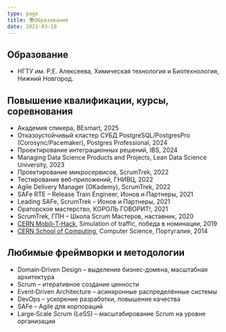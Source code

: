 ```yaml
---
type: page
title: 📚Образование
date: 2021-03-18
---
```


## Образование
- НГТУ им. Р.Е. Алексеева, Химическая технология и Биотехнология, Нижний Новгород.

## Повышение квалификации, курсы, соревнования
- Академия спикера, BEsmart, 2025
- Отказоустойчивый кластер СУБД PostgreSQL/PostgresPro (Corosync/Pacemaker), Postgres Professional, 2024
- Проектирование интеграционных решений, IBS, 2024
- Managing Data Science Products and Projects, Lean Data Science University, 2023
- Проектирование микросервисов, ScrumTrek, 2022
- Тестирование веб‑приложений, ГНИВЦ, 2022
- Agile Delivery Manager (OKademy), ScrumTrek, 2022
- SAFe RTE – Release Train Engineer, Ионов и Партнеры, 2021
- Leading SAFe, ScrumTrek – Ионов и Партнеры, 2021
- Ораторское мастерство, КОРОЛЬ ГОВОРИТ!, 2021
- ScrumTrek, ГПН – Школа Scrum Мастеров, наставник, 2020
- [CERN Mobili‑T‑Hack](https://indico.cern.ch/event/791709/registrations/participants), Simulation of traffic, победа в номинации, 2019
- [CERN School of Computing](https://indico.cern.ch/event/298406/), Computer Science, Португалия, 2014

## Любимые фреймворки и методологии
- Domain‑Driven Design – выделение бизнес‑домена, масштабная архитектура
- Scrum – итеративное создание ценности
- Event‑Driven Architecture – асинхронные распределённые системы
- DevOps – ускорение разработки, повышение качества
- SAFe – Agile для корпораций
- Large‑Scale Scrum (LeSS) – масштабирование Scrum на уровне организации

